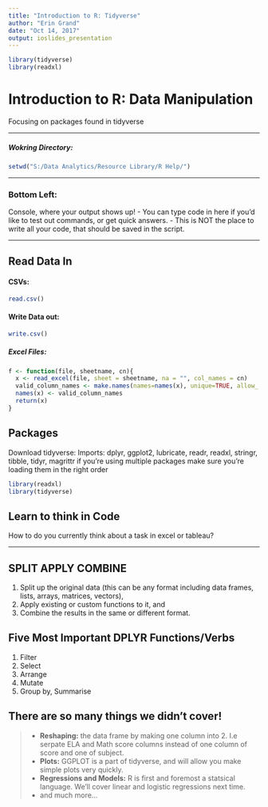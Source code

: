 ```yaml
---
title: "Introduction to R: Tidyverse"
author: "Erin Grand"
date: "Oct 14, 2017"
output: ioslides_presentation
---
```


```r
library(tidyverse)
library(readxl)
```

# Introduction to R: Data Manipulation
Focusing on packages found in tidyverse

***
##### Wokring Directory: 
```r
setwd("S:/Data Analytics/Resource Library/R Help/")
```

***
### Bottom Left:
Console, where your output shows up!
- You can type code in here if you'd like to test out commands, or get quick answers.
- This is NOT the place to write all your code, that should be saved in the script.


***

## Read Data In
#### CSVs:
```r
read.csv()
```

#### Write Data out:
```r
write.csv()
```


##### Excel Files:
```r
f <- function(file, sheetname, cn){
  x <- read_excel(file, sheet = sheetname, na = "", col_names = cn)
  valid_column_names <- make.names(names=names(x), unique=TRUE, allow_ = TRUE)
  names(x) <- valid_column_names
  return(x)
}
```

## Packages
Download tidyverse:
Imports: dplyr, ggplot2, lubricate, readr, readxl, stringr, tibble, tidyr, magrittr
if you're using multiple packages make sure you're loading them in the right order
```r
library(readxl)
library(tidyverse)
```


## Learn to think in Code
How to do you currently think about a task in excel or tableau?

***


## SPLIT APPLY COMBINE
1.	Split up the original data (this can be any format including data frames, lists, arrays, matrices, vectors),
2.	Apply existing or custom functions to it, and
3.	Combine the results in the same or different format.


##  Five Most Important DPLYR Functions/Verbs
1.	Filter
2.	Select
3.	Arrange
4.	Mutate
5.	Group by, Summarise

## There are so many things we didn't cover!
>- **Reshaping:** the data frame by making one column into 2. I.e serpate ELA and Math score columns instead of one column of score and one of subject.
>- **Plots:** GGPLOT is a part of tidyverse, and will allow you make simple plots very quickly.
>- **Regressions and Models:** R is first and foremost a statsical language. We'll cover linear and logistic regressions next time.
>- and much more... 
